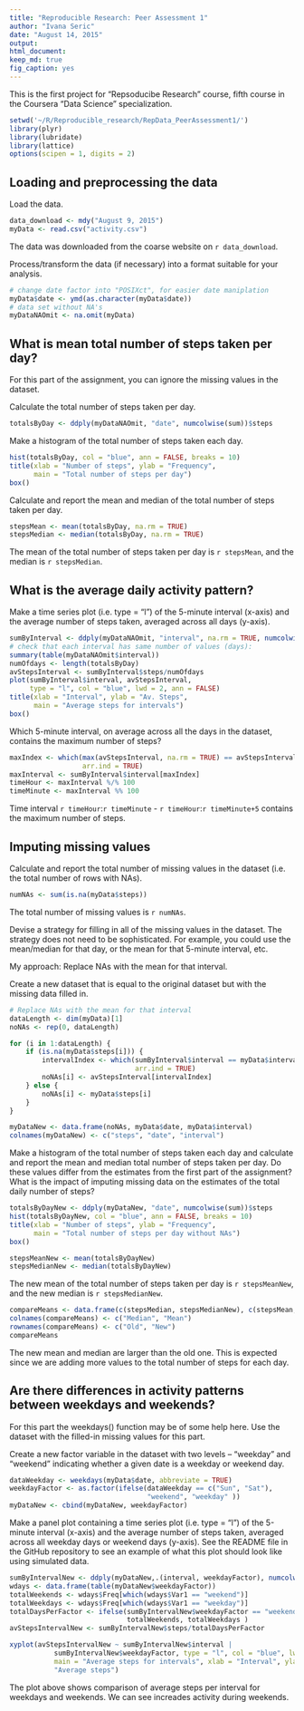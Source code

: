 ```yaml
---
title: "Reproducible Research: Peer Assessment 1"
author: "Ivana Seric"
date: "August 14, 2015"
output: 
html_document:
keep_md: true
fig_caption: yes
---
```



This is the first project for "Repsoducibe Research" course, fifth course in the Coursera "Data Science" specialization. 

```r
setwd('~/R/Reproducible_research/RepData_PeerAssessment1/')
library(plyr)
library(lubridate)
library(lattice)
options(scipen = 1, digits = 2)
```

## Loading and preprocessing the data

Load the data.

```r
data_download <- mdy("August 9, 2015")
myData <- read.csv("activity.csv")
```
The data was downloaded from the coarse website on `r data_download`.  

Process/transform the data (if necessary) into a format suitable for your 
analysis.  

```r
# change date factor into "POSIXct", for easier date maniplation
myData$date <- ymd(as.character(myData$date))
# data set without NA's
myDataNAOmit <- na.omit(myData)  
```


## What is mean total number of steps taken per day?

For this part of the assignment, you can ignore the missing values in the 
dataset.  

Calculate the total number of steps taken per day.  

```r
totalsByDay <- ddply(myDataNAOmit, "date", numcolwise(sum))$steps
```

Make a histogram of the total number of steps taken each day.  

```r
hist(totalsByDay, col = "blue", ann = FALSE, breaks = 10)
title(xlab = "Number of steps", ylab = "Frequency", 
      main = "Total number of steps per day")
box()
```

Calculate and report the mean and median of the total number of steps taken 
per day.  

```r
stepsMean <- mean(totalsByDay, na.rm = TRUE)
stepsMedian <- median(totalsByDay, na.rm = TRUE)
```

The mean of the total number of steps taken per day is `r stepsMean`, 
and the median is `r stepsMedian`.  

## What is the average daily activity pattern?

Make a time series plot (i.e. type = "l") of the 5-minute interval (x-axis) 
and the average number of steps taken, averaged across all days (y-axis).  

```r
sumByInterval <- ddply(myDataNAOmit, "interval", na.rm = TRUE, numcolwise(sum))
# check that each interval has same number of values (days):
summary(table(myDataNAOmit$interval)) 
numOfdays <- length(totalsByDay)
avStepsInterval <- sumByInterval$steps/numOfdays
plot(sumByInterval$interval, avStepsInterval,
     type = "l", col = "blue", lwd = 2, ann = FALSE)
title(xlab = "Interval", ylab = "Av. Steps",
      main = "Average steps for intervals")
box()
```

Which 5-minute interval, on average across all the days in the dataset, 
contains the maximum number of steps?  

```r
maxIndex <- which(max(avStepsInterval, na.rm = TRUE) == avStepsInterval,
                  arr.ind = TRUE)
maxInterval <- sumByInterval$interval[maxIndex]
timeHour <- maxInterval %/% 100
timeMinute <- maxInterval %% 100
```

Time interval  `r timeHour`:`r timeMinute` - `r timeHour`:`r timeMinute+5` 
contains the maximum number of steps.  


## Imputing missing values

Calculate and report the total number of missing values in the dataset (i.e.
the total number of rows with NAs).  

```r
numNAs <- sum(is.na(myData$steps))
```

The total number of missing values is `r numNAs`.  

Devise a strategy for filling in all of the missing values in the dataset.
The strategy does not need to be sophisticated. For example, you could use the 
mean/median for that day, or the mean for that 5-minute interval, etc.  

My approach: Replace NAs with the mean for that interval.  

Create a new dataset that is equal to the original dataset but with the 
missing data filled in.  

```r
# Replace NAs with the mean for that interval
dataLength <- dim(myData)[1]
noNAs <- rep(0, dataLength)

for (i in 1:dataLength) {
    if (is.na(myData$steps[i])) {
        intervalIndex <- which(sumByInterval$interval == myData$interval[i], 
                               arr.ind = TRUE)
        noNAs[i] <- avStepsInterval[intervalIndex]
    } else {
        noNAs[i] <- myData$steps[i]
    }
}

myDataNew <- data.frame(noNAs, myData$date, myData$interval)
colnames(myDataNew) <- c("steps", "date", "interval")
```

Make a histogram of the total number of steps taken each day and calculate 
and report the mean and median total number of steps taken per day. Do these 
values differ from the estimates from the first part of the assignment? What 
is the impact of imputing missing data on the estimates of the total daily 
number of steps?  

```r
totalsByDayNew <- ddply(myDataNew, "date", numcolwise(sum))$steps
hist(totalsByDayNew, col = "blue", ann = FALSE, breaks = 10)
title(xlab = "Number of steps", ylab = "Frequency", 
      main = "Total number of steps per day without NAs")
box()
```

```r
stepsMeanNew <- mean(totalsByDayNew)
stepsMedianNew <- median(totalsByDayNew)
```

The new mean of the total number of steps taken per day is `r stepsMeanNew`, 
and the new median is `r stepsMedianNew`.  

```r
compareMeans <- data.frame(c(stepsMedian, stepsMedianNew), c(stepsMean, stepsMeanNew) )
colnames(compareMeans) <- c("Median", "Mean")
rownames(compareMeans) <- c("Old", "New")
compareMeans
```

The new mean and median are larger than the old one. This is expected since we 
are adding more values to the total number of steps for each day. 

## Are there differences in activity patterns between weekdays and weekends?

For this part the weekdays() function may be of some help here. Use the dataset
with the filled-in missing values for this part.  

Create a new factor variable in the dataset with two levels – “weekday” and 
“weekend” indicating whether a given date is a weekday or weekend day.  

```r
dataWeekday <- weekdays(myData$date, abbreviate = TRUE)
weekdayFactor <- as.factor(ifelse(dataWeekday == c("Sun", "Sat"),
                                  "weekend", "weekday" ))
myDataNew <- cbind(myDataNew, weekdayFactor)
```

Make a panel plot containing a time series plot (i.e. type = "l") of the 
5-minute interval (x-axis) and the average number of steps taken, averaged 
across all weekday days or weekend days (y-axis). See the README file in the 
GitHub repository to see an example of what this plot should look like using 
simulated data.  

```r
sumByIntervalNew <- ddply(myDataNew,.(interval, weekdayFactor), numcolwise(sum))
wdays <- data.frame(table(myDataNew$weekdayFactor))
totalWeekends <- wdays$Freq[which(wdays$Var1 == "weekend")]
totalWeekdays <- wdays$Freq[which(wdays$Var1 == "weekday")]
totalDaysPerFactor <- ifelse(sumByIntervalNew$weekdayFactor == "weekend",
                             totalWeekends, totalWeekdays )
avStepsIntervalNew <- sumByIntervalNew$steps/totalDaysPerFactor

xyplot(avStepsIntervalNew ~ sumByIntervalNew$interval | 
           sumByIntervalNew$weekdayFactor, type = "l", col = "blue", lwd = 2, 
           main = "Average steps for intervals", xlab = "Interval", ylab = 
           "Average steps")
```

The plot above shows comparison of average steps per interval for weekdays and
weekends. We can see increades activity during weekends.





